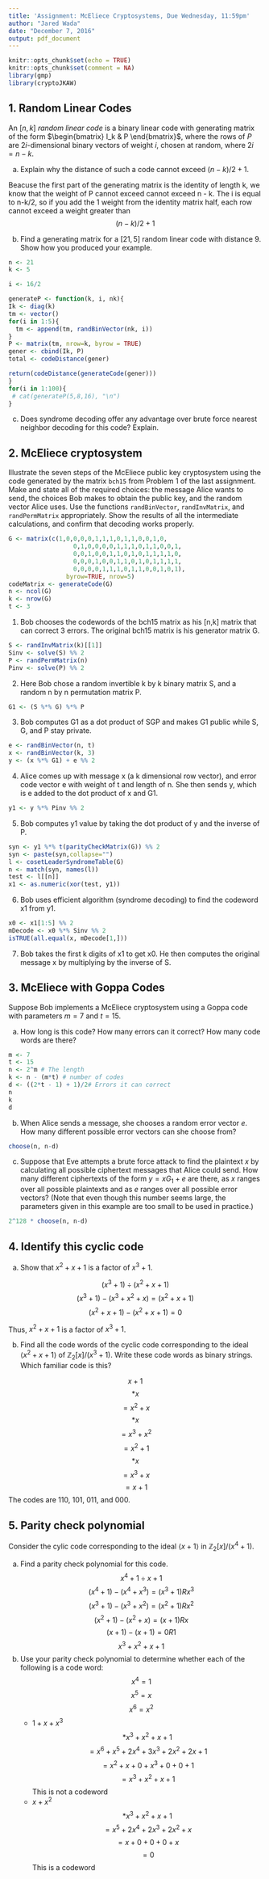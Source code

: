 ```yaml
---
title: 'Assignment: McEliece Cryptosystems, Due Wednesday, 11:59pm'
author: "Jared Wada"
date: "December 7, 2016"
output: pdf_document
---
```


```r
knitr::opts_chunk$set(echo = TRUE)
knitr::opts_chunk$set(comment = NA)
library(gmp)
library(cryptoJKAW)
```

## 1. Random Linear Codes

An $[n,k]$ *random linear code* is a binary linear code with generating matrix of the form $\begin{bmatrix} I_k & P \end{bmatrix}$, where the rows of $P$ are $2i$-dimensional binary vectors of weight $i$, chosen at random, where $2i=n-k$.

a. Explain why the distance of such a code cannot exceed $(n-k)/2+1$. 

Beacuse the first part of the generating matrix is the identity of length k, we know that the weight of P cannot exceed cannot exceed n - k. The i is equal to n-k/2, so if you add the 1 weight from the identity matrix half, each row cannot exceed a weight greater than $$(n-k)/2+1$$

b. Find a generating matrix for a $[21, 5]$ random linear code with distance $9$. Show how you produced your example.

```r
n <- 21
k <- 5

i <- 16/2

generateP <- function(k, i, nk){
Ik <- diag(k)
tm <- vector()
for(i in 1:5){
  tm <- append(tm, randBinVector(nk, i))
}  
P <- matrix(tm, nrow=k, byrow = TRUE)
gener <- cbind(Ik, P)
total <- codeDistance(gener)

return(codeDistance(generateCode(gener)))
}
for(i in 1:100){
 # cat(generateP(5,8,16), "\n")
}


```

c. Does syndrome decoding offer any advantage over brute force nearest neighbor decoding for this code? Explain.

## 2. McEliece cryptosystem

Illustrate the seven steps of the McEliece public key cryptosystem using the code generated by the matrix `bch15` from Problem 1 of the last assignment. Make and state all of the required choices: the message Alice wants to send, the choices Bob makes to obtain the public key, and the random vector Alice uses. Use the functions `randBinVector`, `randInvMatrix`, and `randPermMatrix` appropriately. Show the results of all the intermediate calculations, and confirm that decoding works properly.

```r
G <- matrix(c(1,0,0,0,0,1,1,1,0,1,1,0,0,1,0,
                  0,1,0,0,0,0,1,1,1,0,1,1,0,0,1,
                  0,0,1,0,0,1,1,0,1,0,1,1,1,1,0,
                  0,0,0,1,0,0,1,1,0,1,0,1,1,1,1,
                  0,0,0,0,1,1,1,0,1,1,0,0,1,0,1),
                byrow=TRUE, nrow=5)
codeMatrix <- generateCode(G)
n <- ncol(G)
k <- nrow(G)
t <- 3
```
1. Bob chooses the codewords of the bch15 matrix as his [n,k] matrix that can correct 3 errors. The original bch15 matrix is his generator matrix G.

```r
S <- randInvMatrix(k)[[1]]
Sinv <- solve(S) %% 2
P <- randPermMatrix(n)
Pinv <- solve(P) %% 2
```
2. Here Bob chose a random invertible k by k binary matrix S, and a random n by n permutation matrix P.
```r
G1 <- (S %*% G) %*% P
```
3. Bob computes G1 as a dot product of SGP and makes G1 public while S, G, and P stay private.
```r
e <- randBinVector(n, t)
x <- randBinVector(k, 3)
y <- (x %*% G1) + e %% 2
```
4. Alice comes up with message x (a k dimensional row vector), and error code vector e with weight of t and length of n.
She then sends y, which is e added to the dot product of x and G1.
```r
y1 <- y %*% Pinv %% 2

```
5. Bob computes y1 value by taking the dot product of y and the inverse of P.
```r
syn <- y1 %*% t(parityCheckMatrix(G)) %% 2
syn <- paste(syn,collapse="")
l <- cosetLeaderSyndromeTable(G)
n <- match(syn, names(l))
test <- l[[n]]
x1 <- as.numeric(xor(test, y1))
```
6. Bob uses efficient algorithm (syndrome decoding) to find the codeword x1 from y1.
```r
x0 <- x1[1:5] %% 2
mDecode <- x0 %*% Sinv %% 2
isTRUE(all.equal(x, mDecode[1,]))

```
7. Bob takes the first k digits of x1 to get x0. He then computes the original message x by multiplying by the inverse of S.

## 3. McEliece with Goppa Codes

Suppose Bob implements a McEliece cryptosystem using a Goppa code with parameters $m=7$ and $t=15$.

a. How long is this code? How many errors can it correct? How many code words are there?
```r
m <- 7
t <- 15
n <- 2^m # The length
k <- n - (m*t) # number of codes
d <- ((2*t - 1) + 1)/2# Errors it can correct
n
k
d
```
b. When Alice sends a message, she chooses a random error vector $e$. How many different possible error vectors can she choose from?

```r
choose(n, n-d)
```

c. Suppose that Eve attempts a brute force attack to find the plaintext $x$ by calculating all possible ciphertext messages that Alice could send. How many different ciphertexts of the form $y=xG_1+e$ are there, as $x$ ranges over all possible plaintexts and as $e$ ranges over all possible error vectors?
(Note that even though this number seems large, the parameters given in this example are too small to be used in practice.)
```r
2^128 * choose(n, n-d)
```

## 4. Identify this cyclic code

a. Show that $x^2+x+1$ is a factor of $x^3+1$.

$$ (x^3+1) \div (x^2+x+1)  $$
$$ (x^3+1) - (x^3+x^2+x) = (x^2+x+1)$$
$$ (x^2+x+1) - (x^2+x+1) = 0$$

Thus, $x^2+x+1$ is a factor of $x^3+1$.

b. Find all the code words of the cyclic code corresponding to the ideal $\langle x^2+x+1 \rangle$ of  $\mathbb{Z}_2[x]/(x^3+1)$. Write these code words as binary strings. Which familiar code is this?

$$x+1$$
$$* x$$
$$= x^2+x$$
$$* x$$
$$= x^3+x^2$$
$$= x^2+1$$
$$* x$$
$$= x^3+x$$
$$= x+1$$
The codes are 110, 101, 011, and 000. 

## 5. Parity check polynomial

Consider the cylic code corresponding to the ideal $\langle x+1 \rangle$ in  $\mathbb{Z}_2[x]/(x^4+1)$. 

a. Find a parity check polynomial for this code.
$$x^4+1 \div x+1$$
$$(x^4+1) - (x^4+x^3) = (x^3+1) R x^3$$
$$(x^3+1) - (x^3+x^2) = (x^2+1) R x^2$$
$$(x^2+1) - (x^2+x) = (x+1) R x$$
$$(x+1) - (x+1) = 0 R 1$$
$$x^3+x^2+x+1$$
b. Use your parity check polynomial to determine whether each of the following is a code word:
    $$x^4 = 1$$
    $$x^5 = x$$
    $$x^6 = x^2$$
    - $1+x+x^3$
    $$* x^3+x^2+x+1$$
    $$= x^6+x^5+2x^4+3x^3+2x^2+2x+1$$
    $$= x^2+x+0+x^3+0+0+1$$
    $$= x^3+x^2+x+1$$
    This is not a codeword
    - $x+x^2$
    $$* x^3+x^2+x+1$$
    $$= x^5+2x^4+2x^3+2x^2+x$$
    $$= x+0+0+0+x$$
    $$= 0$$
    This is a codeword
